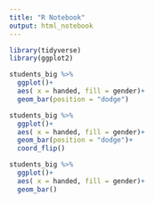```yaml
---
title: "R Notebook"
output: html_notebook
---
```


```r

library(tidyverse)
library(ggplot2)

```


```r

students_big %>% 
  ggplot()+
  aes( x = handed, fill = gender)+
  geom_bar(position = "dodge")

```

```r

students_big %>% 
  ggplot()+
  aes( x = handed, fill = gender)+
  geom_bar(position = "dodge")+
  coord_flip()

```

```r

students_big %>% 
  ggplot()+
  aes( x = handed, fill = gender)+
  geom_bar()

```

